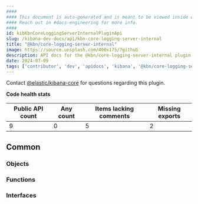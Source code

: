 ```yaml
---
####
#### This document is auto-generated and is meant to be viewed inside our experimental, new docs system.
#### Reach out in #docs-engineering for more info.
####
id: kibKbnCoreLoggingServerInternalPluginApi
slug: /kibana-dev-docs/api/kbn-core-logging-server-internal
title: "@kbn/core-logging-server-internal"
image: https://source.unsplash.com/400x175/?github
description: API docs for the @kbn/core-logging-server-internal plugin
date: 2024-07-09
tags: ['contributor', 'dev', 'apidocs', 'kibana', '@kbn/core-logging-server-internal']
---
```




Contact [@elastic/kibana-core](https://github.com/orgs/elastic/teams/kibana-core) for questions regarding this plugin.

**Code health stats**

| Public API count  | Any count | Items lacking comments | Missing exports |
|-------------------|-----------|------------------------|-----------------|
| 9 | 0 | 5 | 2 |

## Common

### Objects
<DocDefinitionList data={kbnCoreLoggingServerInternalObj.common.objects}/>

### Functions
<DocDefinitionList data={kbnCoreLoggingServerInternalObj.common.functions}/>

### Interfaces
<DocDefinitionList data={kbnCoreLoggingServerInternalObj.common.interfaces}/>

